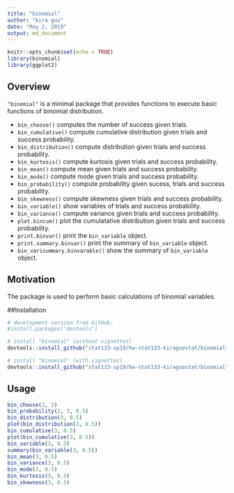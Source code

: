 ```yaml
---
title: "binomial"
author: "kira guo"
date: "May 2, 2019"
output: md_document
---
```


```r
knitr::opts_chunk$set(echo = TRUE)
library(binomial)
library(ggplot2)
```



## Overview
`"binomial"` is a minimal package 
that provides functions to execute basic functions of binomial distribution.

* `bin_choose()` computes the number of success given trials.
* `bin_cumulative()` compute cumulative distribution given trials and success probability.
* `bin_distribution()` compute distribution given trials and success probability.
* `bin_kurtosis()` compute kurtosis given trials and success probability.
* `bin_mean()` compute mean given trials and success probability.
* `bin_mode()` compute mode given trials and success probability.
* `bin_probability()` compute probability given sucess, trials and success probability.
* `bin_skewness()` compute skewness given trials and success probability.
* `bin_variable()` show variables of trials and success probability.
* `bin_variance()` compute variance given trials and success probability.
* `plot.bincum()` plot the cumulatative distribution given trials and success probability.
* `print.binvar()` print the `bin_variable` object.
* `print.summary.binvar()` print the summary of `bin_variable` object.
* `bin_varisummary.binvarable()` show the summary of `bin_variable` object.

## Motivation
The package is used to perform basic calculations of binomial variables.

##Installation
```r
# development version from GitHub:
#install.packages("devtools") 

# install "binomial" (without vignettes)
devtools::install_github("stat133-sp19/hw-stat133-kiraguostat/binomial")

# install "binomial" (with vignettes)
devtools::install_github("stat133-sp19/hw-stat133-kiraguostat/binomial", build_vignettes = TRUE)
```


## Usage
```r
bin_choose(3, 2)
bin_probability(2, 3, 0.5)
bin_distribution(3, 0.5)
plot(bin_distribution(3, 0.5))
bin_cumulative(3, 0.5)
plot(bin_cumulative(3, 0.5))
bin_variable(3, 0.5)
summary(bin_variable(3, 0.5))
bin_mean(3, 0.5)
bin_variance(3, 0.5)
bin_mode(3, 0.5)
bin_kurtosis(3, 0.5)
bin_skewness(3, 0.5)
```

